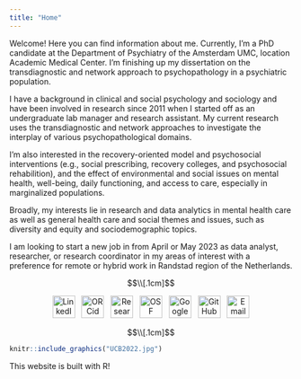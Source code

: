---
title: "Home"
---

<p>

Welcome! Here you can find information about me. Currently, I'm a PhD candidate at the Department of Psychiatry of the Amsterdam UMC, location Academic Medical Center. I'm finishing up my dissertation on the transdiagnostic and network approach to psychopathology in a psychiatric population.

</p>

<p>

I have a background in clinical and social psychology and sociology and have been involved in research since 2011 when I started off as an undergraduate lab manager and research assistant. My current research uses the transdiagnostic and network approaches to investigate the interplay of various psychopathological domains. 

I'm also interested in the recovery-oriented model and psychosocial interventions (e.g., social prescribing, recovery colleges, and psychosocial rehabilition), and the effect of environmental and social issues on mental health, well-being, daily functioning, and access to care, especially in marginalized populations. 

Broadly, my interests lie in research and data analytics in mental health care as well as general health care and social themes and issues, such as diversity and equity and sociodemographic topics.

I am looking to start a new job in from April or May 2023 as data analyst, researcher, or research coordinator in my areas of interest with a preference for remote or hybrid work in Randstad region of the Netherlands.

</p>

$$\\[.1cm]$$

<p style="text-align: center;">
[<img src= "linkedin-brands.svg" alt= "LinkedIn" width="40"/>](https://www.linkedin.com/in/unyoung-chavez-baldini-b13743104/)$~~$
[<img src= "orcid-brands.svg" alt= "ORCid" width="40"/>](https://orcid.org/0000-0001-5613-513X)$~~$
[<img src= "researchgate-brands.svg" alt= "Research Gate" width="40"/>](https://www.researchgate.net/profile/Unyoung-Chavez-Baldini)$~~$
[<img src= "osf.svg" alt= "OSF" width="40"/>](https://osf.io/tgxfv/)$~~$
[<img src= "google-scholar.svg" alt= "Google Scholar" width="40"/>](https://scholar.google.com.mx/citations?user=5DPS-RsAAAAJ&hl=en&oi=ao)$~~$
[<img src= "github-brands.svg" alt= "GitHub" width="40"/>](https://github.com/uchavezbaldini)$~~$
[<img src= "envelope-solid.svg" alt= "Email" width="40"/>](mailto:u.chavezbaldini@gmail.com)
</p>

$$\\[.1cm]$$

```{r pic, echo=FALSE, out.width = '25%', fig.align='center'}
knitr::include_graphics("UCB2022.jpg")
```

This website is built with R!